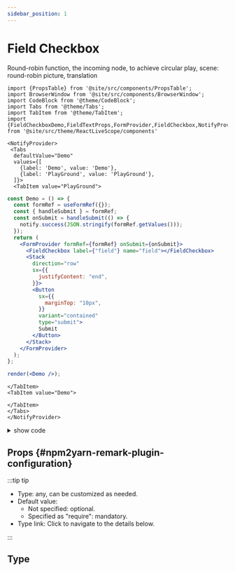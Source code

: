 ```yaml
---
sidebar_position: 1
---
```


# Field Checkbox

Round-robin function, the incoming node, to achieve circular play, scene: round-robin picture, translation

```mdx-code-block
import {PropsTable} from '@site/src/components/PropsTable';
import BrowserWindow from '@site/src/components/BrowserWindow';
import CodeBlock from '@theme/CodeBlock';
import Tabs from '@theme/Tabs';
import TabItem from '@theme/TabItem';
import {FieldCheckboxDemo,FieldTextProps,FormProvider,FieldCheckbox,NotifyProvider} from '@site/src/theme/ReactLiveScope/components'
```

```mdx-code-block
<NotifyProvider>
 <Tabs
  defaultValue="Demo"
  values={[
    {label: 'Demo', value: 'Demo'},
    {label: 'PlayGround', value: 'PlayGround'},
  ]}>
  <TabItem value="PlayGround">
```

```jsx live noInline
const Demo = () => {
  const formRef = useFormRef({});
  const { handleSubmit } = formRef;
  const onSubmit = handleSubmit(() => {
    notify.success(JSON.stringify(formRef.getValues()));
  });
  return (
    <FormProvider formRef={formRef} onSubmit={onSubmit}>
      <FieldCheckbox label={"field"} name="field"></FieldCheckbox>
      <Stack
        direction="row"
        sx={{
          justifyContent: "end",
        }}>
        <Button
          sx={{
            marginTop: "10px",
          }}
          variant="contained"
          type="submit">
          Submit
        </Button>
      </Stack>
    </FormProvider>
  );
};

render(<Demo />);
```

```mdx-code-block
</TabItem>
<TabItem value="Demo">
```

<BrowserWindow>
  <FieldCheckboxDemo />
</BrowserWindow>

```mdx-code-block
</TabItem>
</Tabs>
</NotifyProvider>
```

<details>
  <summary>show code</summary>
```mdx-code-block
<Tabs>
<TabItem value="componennt">
```

```tsx {5,8,12,41-61} showLineNumbers
import { Button, Stack } from "@mui/material";
import PropsTable from "@site/src/components/PropsTable";
import { NotifyProvider } from "mui-eazy";
import {
  useFormRef,
  FieldDatePicker,
  FormProvider,
  notify,
  LocalizationProvider,
} from "mui-eazy";

export const FieldCheckboxDemo = () => {
  const formRef = useFormRef({});
  const { handleSubmit } = formRef;
  const onSubmit = handleSubmit(() => {
    notify.success(JSON.stringify(formRef.getValues()));
  });
  return (
    <FormProvider formRef={formRef} onSubmit={onSubmit}>
      <FieldCheckbox label={"field"} name="field"></FieldCheckbox>
      <Stack
        direction="row"
        sx={{
          justifyContent: "end",
        }}>
        <Button
          sx={{
            marginTop: "10px",
          }}
          variant="contained"
          type="submit">
          Submit
        </Button>
      </Stack>
    </FormProvider>
  );
};
```

```mdx-code-block
</TabItem>
</Tabs>
```

</details>

## Props {#npm2yarn-remark-plugin-configuration}

:::tip tip

- Type: any, can be customized as needed.
- Default value:
  - Not specified: optional.
  - Specified as "require": mandatory.
- Type link: Click to navigate to the details below.

:::

## Type

<FieldTextProps></FieldTextProps>
